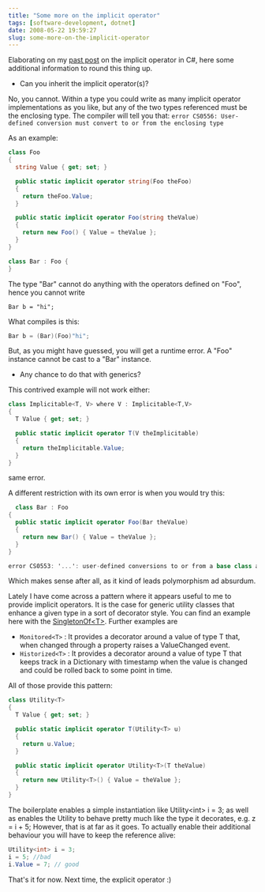 ```yaml
---
title: "Some more on the implicit operator"
tags: [software-development, dotnet]
date: 2008-05-22 19:59:27
slug: some-more-on-the-implicit-operator
---
```


Elaborating on my [past post](/go/104) on the implicit operator in C#, here some additional information to round this thing up.

* Can you inherit the implicit operator(s)? 

 No, you cannot. Within a type you could write as many implicit operator implementations as you like, but any of the two types referenced must be the enclosing type. The compiler will tell you that:
  `error CS0556: User-defined conversion must convert to or from the enclosing type `  

As an example:

```csharp
class Foo
{
  string Value { get; set; }

  public static implicit operator string(Foo theFoo)
  {
    return theFoo.Value;
  }

  public static implicit operator Foo(string theValue)
  {
    return new Foo() { Value = theValue };
  }
}

class Bar : Foo {
}
```

The type "Bar" cannot do anything with the operators defined on "Foo", hence you cannot write

`Bar b = "hi";`

What compiles is this:

```csharp
Bar b = (Bar)(Foo)"hi";
```

But, as you might have guessed, you will get a runtime error. A "Foo" instance cannot be cast to
a "Bar" instance.

* Any chance to do that with generics?

This contrived example will not work either:

```csharp
class Implicitable<T, V> where V : Implicitable<T,V>
{
  T Value { get; set; }

  public static implicit operator T(V theImplicitable)
  {
    return theImplicitable.Value;
  }
}
```

same error.

A different restriction with its own error is when you would try this:

```csharp
  class Bar : Foo
{
  public static implicit operator Foo(Bar theValue)
  {
    return new Bar() { Value = theValue };
  }
}

error CS0553: '...': user-defined conversions to or from a base class are not allowed
```

Which makes sense after all, as it kind of leads polymorphism ad absurdum.

Lately I have come across a pattern where it appears useful to me to provide implicit operators. 
It is the case for generic utility classes that enhance a given type in a sort of decorator style.
You can find an example here with the [SingletonOf&lt;T&gt;](https://realfiction.net/2008/04/29/singletons-are-boring-hence-factor-out-the-concern). Further examples are

*  `Monitored<T>` : It provides a decorator around a value of type T that, when changed through a property raises a ValueChanged event.
*   `Historized<T>` : It provides a decorator around a value of type T that keeps track in a Dictionary with timestamp when the value is changed and could be rolled back to some point in time.

All of those provide this pattern:

```csharp
class Utility<T>
{
  T Value { get; set; }

  public static implicit operator T(Utility<T> u)
  {
    return u.Value;
  }

  public static implicit operator Utility<T>(T theValue)
  {
    return new Utility<T>() { Value = theValue };
  }
}
```

The boilerplate enables a simple instantiation like Utility&lt;int&gt; i = 3; as well as enables the Utility
to behave pretty much like the type it decorates, e.g. z = i + 5;
However, that is at far as it goes. To actually enable their additional behaviour you will have to keep
the reference alive:

```csharp
Utility<int> i = 3;
i = 5; //bad
i.Value = 7; // good
```

That's it for now. Next time, the explicit operator :)